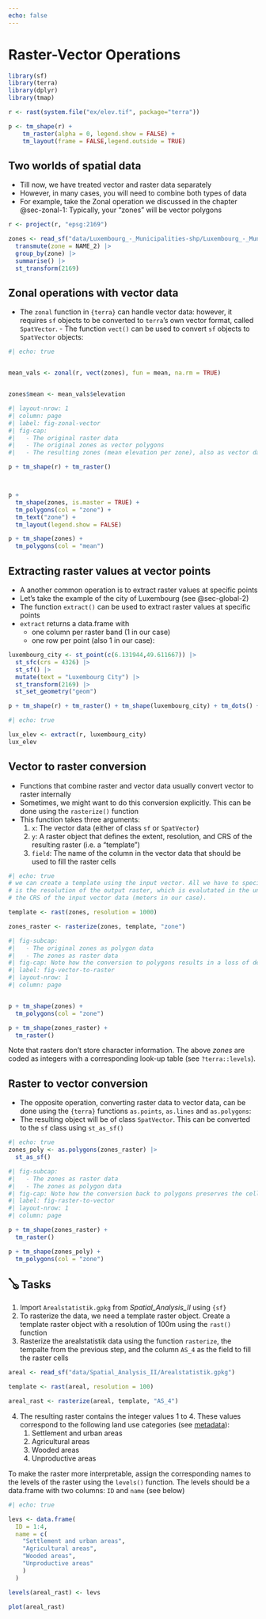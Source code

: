 ```yaml
---
echo: false
---
```



# Raster-Vector Operations
```r
library(sf)
library(terra)
library(dplyr)
library(tmap)

r <- rast(system.file("ex/elev.tif", package="terra"))

p <- tm_shape(r) + 
    tm_raster(alpha = 0, legend.show = FALSE) +
    tm_layout(frame = FALSE,legend.outside = TRUE)

```

## Two worlds of spatial data

- Till now, we have treated vector and raster data separately
- However, in many cases, you will need to combine both types of data
- For example, take the Zonal operation we discussed in the chapter @sec-zonal-1: Typically, your "zones" will be vector polygons




```r
r <- project(r, "epsg:2169")

zones <- read_sf("data/Luxembourg_-_Municipalities-shp/Luxembourg_-_Municipalities.shp") |> 
  transmute(zone = NAME_2) |> 
  group_by(zone) |> 
  summarise() |> 
  st_transform(2169)
```


## Zonal operations with vector data

- The `zonal` function in `{terra}` can handle vector data: however, it requires `sf` objects to be converted to `terra`'s own vector format, called `SpatVector`. - The function `vect()` can be used to convert `sf` objects to `SpatVector` objects:


```r
#| echo: true


mean_vals <- zonal(r, vect(zones), fun = mean, na.rm = TRUE)


zones$mean <- mean_vals$elevation
```


```r
#| layout-nrow: 1
#| column: page
#| label: fig-zonal-vector
#| fig-cap: 
#|   - The original raster data
#|   - The original zones as vector polygons
#|   - The resulting zones (mean elevation per zone), also as vector data

p + tm_shape(r) + tm_raster()



p + 
  tm_shape(zones, is.master = TRUE) +
  tm_polygons(col = "zone") +
  tm_text("zone") +
  tm_layout(legend.show = FALSE)

p + tm_shape(zones) + 
  tm_polygons(col = "mean")
```


## Extracting raster values at vector points

- A another common operation is to extract raster values at specific points
- Let's take the example of the city of Luxembourg (see @sec-global-2)
- The function `extract()` can be used to extract raster values at specific points
- `extract` returns a data.frame with 
  - one column per raster band (1 in our case)
  - one row per point (also 1 in our case): 

```r

luxembourg_city <- st_point(c(6.131944,49.611667)) |>     
  st_sfc(crs = 4326) |> 
  st_sf() |> 
  mutate(text = "Luxembourg City") |> 
  st_transform(2169) |> 
  st_set_geometry("geom") 

```

```r
p + tm_shape(r) + tm_raster() + tm_shape(luxembourg_city) + tm_dots() + tm_text("text",ymod = .9, xmod = .9)
```


```r
#| echo: true

lux_elev <- extract(r, luxembourg_city)
lux_elev
```


## Vector to raster conversion

- Functions that combine raster and vector data usually convert vector to raster internally
- Sometimes, we might want to do this conversion explicitly. This can be done using the `rasterize()` function
- This function takes three arguments:
  1. `x`: The vector data (either of class `sf` or `SpatVector`)
  2. `y`: A raster object that defines the extent, resolution, and CRS of the resulting raster (i.e. a "template")
  3. `field`: The name of the column in the vector data that should be used to fill the raster cells

```r
#| echo: true
# we can create a template using the input vector. All we have to specify 
# is the resolution of the output raster, which is evalutated in the units of
# the CRS of the input vector data (meters in our case).

template <- rast(zones, resolution = 1000)

zones_raster <- rasterize(zones, template, "zone")
```


```r
#| fig-subcap: 
#|   - The original zones as polygon data
#|   - The zones as raster data
#| fig-cap: Note how the conversion to polygons results in a loss of detail
#| label: fig-vector-to-raster
#| layout-nrow: 1
#| column: page


p + tm_shape(zones) + 
  tm_polygons(col = "zone")

p + tm_shape(zones_raster) + 
  tm_raster()
```

:::{.callout-note}

Note that rasters don't store character information. The above *zones* are coded as integers with a corresponding look-up table (see `?terra::levels`).

:::


## Raster to vector conversion


- The opposite operation, converting raster data to vector data, can be done using the `{terra}` functions `as.points`, `as.lines` and `as.polygons`:
- The resulting object will be of class `SpatVector`. This can be converted to the `sf` class using `st_as_sf()`


```r
#| echo: true
zones_poly <- as.polygons(zones_raster) |> 
  st_as_sf()
```

```r
#| fig-subcap: 
#|   - The zones as raster data
#|   - The zones as polygon data
#| fig-cap: Note how the conversion back to polygons preserves the cell boundaries
#| label: fig-raster-to-vector
#| layout-nrow: 1
#| column: page

p + tm_shape(zones_raster) + 
  tm_raster()

p + tm_shape(zones_poly) + 
  tm_polygons(col = "zone")
```




## 🪕 Tasks


1. Import `Arealstatistik.gpkg` from *Spatial_Analysis_II* using `{sf}`
2. To rasterize the data, we need a template raster object. Create a template raster object with a resolution of 100m using the `rast()` function
3. Rasterize the arealstatistik data using the function `rasterize`, the tempalte from the previous step, and the column `AS_4` as the field to fill the raster cells


```r
areal <- read_sf("data/Spatial_Analysis_II/Arealstatistik.gpkg")

template <- rast(areal, resolution = 100)

areal_rast <- rasterize(areal, template, "AS_4")


```


4. The resulting raster contains the integer values 1 to 4. These values correspond to the following land use categories (see [metadata](https://www.bfs.admin.ch/asset/en/1420906)):
   1. Settlement and urban areas
   2. Agricultural areas
   3. Wooded areas
   4. Unproductive areas

To make the raster more interpretable, assign the corresponding names to the levels of the raster using the `levels()` function. The levels should be a data.frame with two columns: `ID` and `name` (see below)


```r
#| echo: true

levs <- data.frame(
  ID = 1:4, 
  name = c(
    "Settlement and urban areas", 
    "Agricultural areas", 
    "Wooded areas", 
    "Unproductive areas"
    ) 
  )

levels(areal_rast) <- levs

plot(areal_rast)

```







